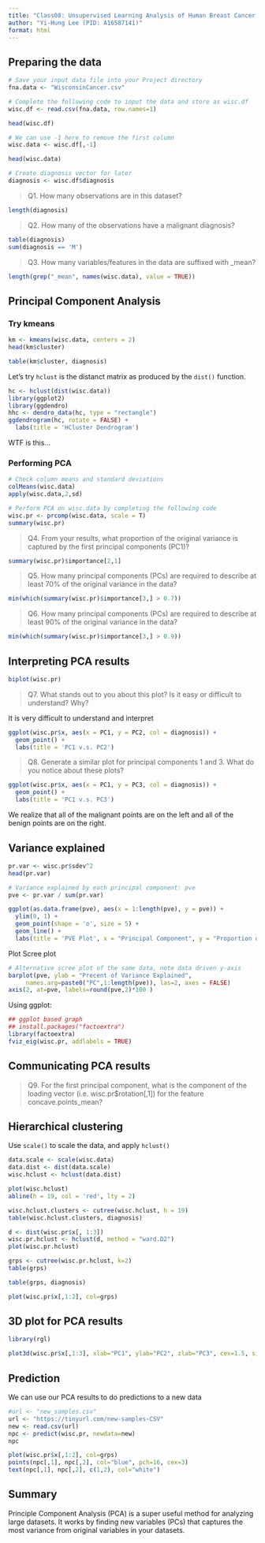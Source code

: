 ```yaml
---
title: "Class08: Unsupervised Learning Analysis of Human Breast Cancer Cells"
author: "Yi-Hung Lee (PID: A16587141)"
format: html
---
```


## Preparing the data

```r
# Save your input data file into your Project directory
fna.data <- "WisconsinCancer.csv"

# Complete the following code to input the data and store as wisc.df
wisc.df <- read.csv(fna.data, row.names=1)

head(wisc.df)
```

```r
# We can use -1 here to remove the first column
wisc.data <- wisc.df[,-1]

head(wisc.data)
```

```r
# Create diagnosis vector for later 
diagnosis <- wisc.df$diagnosis
```

> Q1. How many observations are in this dataset?

```r
length(diagnosis)
```

> Q2. How many of the observations have a malignant diagnosis?

```r
table(diagnosis)
sum(diagnosis == 'M')
```

> Q3. How many variables/features in the data are suffixed with \_mean?

```r
length(grep("_mean", names(wisc.data), value = TRUE))
```

## Principal Component Analysis

### Try kmeans

```r
km <- kmeans(wisc.data, centers = 2)
head(km$cluster)
```

```r
table(km$cluster, diagnosis)
```

Let's try `hclust` is the distanct matrix as produced by the `dist()` function.

```r
hc <- hclust(dist(wisc.data))
library(ggplot2)
library(ggdendro)
hhc <- dendro_data(hc, type = "rectangle")
ggdendrogram(hc, rotate = FALSE) +
  labs(title = 'HCluster Dendrogram') 
```
WTF is this...

### Performing PCA

```r
# Check column means and standard deviations
colMeans(wisc.data)
apply(wisc.data,2,sd)
```

```r
# Perform PCA on wisc.data by completing the following code
wisc.pr <- prcomp(wisc.data, scale = T)
summary(wisc.pr)
```

> Q4. From your results, what proportion of the original variance is captured by the first principal components (PC1)?

```r
summary(wisc.pr)$importance[2,1]
```

> Q5. How many principal components (PCs) are required to describe at least 70% of the original variance in the data?

```r
min(which(summary(wisc.pr)$importance[3,] > 0.7))
```


> Q6. How many principal components (PCs) are required to describe at least 90% of the original variance in the data?

```r
min(which(summary(wisc.pr)$importance[3,] > 0.9))
```


## Interpreting PCA results

```r
biplot(wisc.pr)
```

> Q7. What stands out to you about this plot? Is it easy or difficult to understand? Why?

It is very difficult to understand and interpret

```r
ggplot(wisc.pr$x, aes(x = PC1, y = PC2, col = diagnosis)) +
  geom_point() +
  labs(title = 'PC1 v.s. PC2')
```

> Q8. Generate a similar plot for principal components 1 and 3. What do you notice about these plots?

```r
ggplot(wisc.pr$x, aes(x = PC1, y = PC3, col = diagnosis)) +
  geom_point() +
  labs(title = 'PC1 v.s. PC3')
```

We realize that all of the malignant points are on the left and all of the benign points are on the right.

## Variance explained

```r
pr.var <- wisc.pr$sdev^2
head(pr.var)
```


```r
# Variance explained by each principal component: pve
pve <- pr.var / sum(pr.var)

ggplot(as.data.frame(pve), aes(x = 1:length(pve), y = pve)) +
  ylim(0, 1) +
  geom_point(shape = 'o', size = 5) +
  geom_line() +
  labs(title = 'PVE Plot', x = "Principal Component", y = "Proportion of Variance Explained") 
```

Plot Scree plot
```r
# Alternative scree plot of the same data, note data driven y-axis
barplot(pve, ylab = "Precent of Variance Explained",
     names.arg=paste0("PC",1:length(pve)), las=2, axes = FALSE)
axis(2, at=pve, labels=round(pve,2)*100 )
```
Using ggplot:

```r
## ggplot based graph
## install.packages("factoextra")
library(factoextra)
fviz_eig(wisc.pr, addlabels = TRUE)
```

## Communicating PCA results

> Q9. For the first principal component, what is the component of the loading vector (i.e. wisc.pr$rotation[,1]) for the feature concave.points_mean?

## Hierarchical clustering

Use `scale()` to scale the data, and apply `hclust()`
```r
data.scale <- scale(wisc.data)
data.dist <- dist(data.scale)
wisc.hclust <- hclust(data.dist)
```

```r
plot(wisc.hclust)
abline(h = 19, col = 'red', lty = 2)
```

```r
wisc.hclust.clusters <- cutree(wisc.hclust, h = 19)
table(wisc.hclust.clusters, diagnosis)
```
```r
d <- dist(wisc.pr$x[, 1:3])
wisc.pr.hclust <- hclust(d, method = "ward.D2")
plot(wisc.pr.hclust)
```
```r
grps <- cutree(wisc.pr.hclust, k=2)
table(grps)
```

```r
table(grps, diagnosis)
```
```r
plot(wisc.pr$x[,1:2], col=grps)
```

## 3D plot for PCA results
```r
library(rgl)
```

```r
plot3d(wisc.pr$x[,1:3], xlab="PC1", ylab="PC2", zlab="PC3", cex=1.5, size=1, type="s", col=grps)
```

## Prediction
We can use our PCA results to do predictions to a new data
```r
#url <- "new_samples.csv"
url <- "https://tinyurl.com/new-samples-CSV"
new <- read.csv(url)
npc <- predict(wisc.pr, newdata=new)
npc
```

```r
plot(wisc.pr$x[,1:2], col=grps)
points(npc[,1], npc[,2], col="blue", pch=16, cex=3)
text(npc[,1], npc[,2], c(1,2), col="white")
```

## Summary

Principle Component Analysis (PCA) is a super useful method for analyzing large datasets. It works by finding new variables (PCs) that captures the most variance from original variables in your datasets.